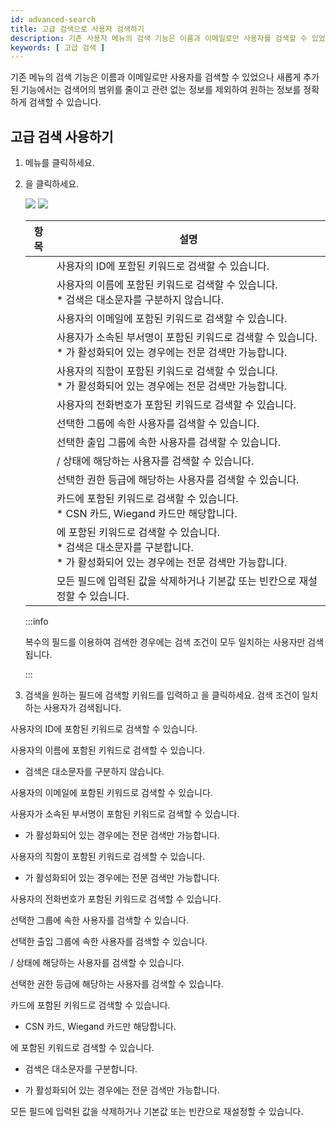 ```yaml
---
id: advanced-search
title: 고급 검색으로 사용자 검색하기
description: 기존 사용자 메뉴의 검색 기능은 이름과 이메일로만 사용자를 검색할 수 있었으나 새롭게 추가된 고급 검색 기능에서는 검색어의 범위를 줄이고 관련 없는 정보를 제외하여 원하는 정보를 정확하게 검색할 수 있습니다.
keywords: [ 고급 검색 ]
---
```


기존 <Cmd sid='common.gnb.user' /> 메뉴의 검색 기능은 이름과 이메일로만 사용자를 검색할 수 있었으나 새롭게 추가된 <Cmd sid='button.advancedSearch' /> 기능에서는 검색어의 범위를 줄이고 관련 없는 정보를 제외하여 원하는 정보를 정확하게 검색할 수 있습니다.

## 고급 검색 사용하기

1. <Cmd sid='common.gnb.user' /> 메뉴를 클릭하세요.

1. <Cmd sid='button.advancedSearch' />을 클릭하세요.

    <Image src='/img/biostar-user-menu.png' caption />

    <Image src='/img/biostar-295-user-adv-search.png' className='none' caption />

    <div className='overflow-x'>

    | 항목 | 설명 |
    | -- | -- |
    | <Cmd sid='common.id' /> | 사용자의 ID에 포함된 키워드로 검색할 수 있습니다. |
    | <Cmd sid='common.name' /> | 사용자의 이름에 포함된 키워드로 검색할 수 있습니다.<br/>* <Cmd sid='common.name' /> 검색은 대소문자를 구분하지 않습니다. |
    | <Cmd sid='common.email' /> | 사용자의 이메일에 포함된 키워드로 검색할 수 있습니다. |
    | <Cmd sid='common.department' /> | 사용자가 소속된 부서명이 포함된 키워드로 검색할 수 있습니다.<br/>* <Cmd sid='setting.sever.secure.comm.encrypt.db' />가 활성화되어 있는 경우에는 전문 검색만 가능합니다. |
    | <Cmd sid='common.title' /> | 사용자의 직함이 포함된 키워드로 검색할 수 있습니다.<br/>* <Cmd sid='setting.sever.secure.comm.encrypt.db' />가 활성화되어 있는 경우에는 전문 검색만 가능합니다. |
    | <Cmd sid='common.telephone' /> | 사용자의 전화번호가 포함된 키워드로 검색할 수 있습니다. |
    | <Cmd sid='common.group' /> | 선택한 그룹에 속한 사용자를 검색할 수 있습니다. |
    | <Cmd sid='common.accessGroup' /> | 선택한 출입 그룹에 속한 사용자를 검색할 수 있습니다. |
    | <Cmd sid='common.status' /> | <Cmd sid='user.status.active' />/<Cmd sid='user.status.inactive' /> 상태에 해당하는 사용자를 검색할 수 있습니다. |
    | <Cmd sid='user.bioStarOperator' /> | 선택한 권한 등급에 해당하는 사용자를 검색할 수 있습니다. |
    | <Cmd sid='common.card' /> | 카드에 포함된 키워드로 검색할 수 있습니다.<br/>* CSN 카드, Wiegand 카드만 해당합니다. |
    | <Cmd sid='setting.server.custom_field.title' /> | <Cmd sid='setting.server.custom_field.title' />에 포함된 키워드로 검색할 수 있습니다.<br/>* <Cmd sid='setting.server.custom_field.title' /> 검색은 대소문자를 구분합니다.<br/>* <Cmd sid='setting.sever.secure.comm.encrypt.db' />가 활성화되어 있는 경우에는 전문 검색만 가능합니다. |
    | <Cmd sid='button.advancedSearch.clearAll' /> | 모든 필드에 입력된 값을 삭제하거나 기본값 또는 빈칸으로 재설정할 수 있습니다. |

    </div>

    :::info

    복수의 필드를 이용하여 검색한 경우에는 검색 조건이 모두 일치하는 사용자만 검색됩니다.

    :::

1. 검색을 원하는 필드에 검색할 키워드를 입력하고 <Cmd sid='button.advancedSearch.search' />을 클릭하세요. 검색 조건이 일치하는 사용자가 검색됩니다.

<DLtable type='defintion'>

<DLItem sid='common.id'>사용자의 ID에 포함된 키워드로 검색할 수 있습니다.</DLItem>

<DLItem sid='common.name'>

사용자의 이름에 포함된 키워드로 검색할 수 있습니다.

* <Cmd sid='common.name' /> 검색은 대소문자를 구분하지 않습니다.

</DLItem>

<DLItem sid='common.email'>사용자의 이메일에 포함된 키워드로 검색할 수 있습니다.</DLItem>

<DLItem sid='common.department'>

사용자가 소속된 부서명이 포함된 키워드로 검색할 수 있습니다.

* <Cmd sid='setting.sever.secure.comm.encrypt.db' />가 활성화되어 있는 경우에는 전문 검색만 가능합니다.

</DLItem>

<DLItem sid='common.title'>

사용자의 직함이 포함된 키워드로 검색할 수 있습니다.

* <Cmd sid='setting.sever.secure.comm.encrypt.db' />가 활성화되어 있는 경우에는 전문 검색만 가능합니다.

</DLItem>

<DLItem sid='common.telephone'>사용자의 전화번호가 포함된 키워드로 검색할 수 있습니다.</DLItem>

<DLItem sid='common.group'>선택한 그룹에 속한 사용자를 검색할 수 있습니다.</DLItem>

<DLItem sid='common.accessGroup'>선택한 출입 그룹에 속한 사용자를 검색할 수 있습니다.</DLItem>

<DLItem sid='common.status'><Cmd sid='user.status.active' />/<Cmd sid='user.status.inactive' /> 상태에 해당하는 사용자를 검색할 수 있습니다.</DLItem>

<DLItem sid='user.bioStarOperator'>선택한 권한 등급에 해당하는 사용자를 검색할 수 있습니다.</DLItem>

<DLItem sid='common.card'>

카드에 포함된 키워드로 검색할 수 있습니다.

* CSN 카드, Wiegand 카드만 해당합니다.

</DLItem>

<DLItem sid='setting.server.custom_field.title'>

<Cmd sid='setting.server.custom_field.title' />에 포함된 키워드로 검색할 수 있습니다.

* <Cmd sid='setting.server.custom_field.title' /> 검색은 대소문자를 구분합니다.

* <Cmd sid='setting.sever.secure.comm.encrypt.db' />가 활성화되어 있는 경우에는 전문 검색만 가능합니다.

</DLItem>

<DLItem sid='button.advancedSearch.clearAll'>모든 필드에 입력된 값을 삭제하거나 기본값 또는 빈칸으로 재설정할 수 있습니다.</DLItem>

</DLtable>